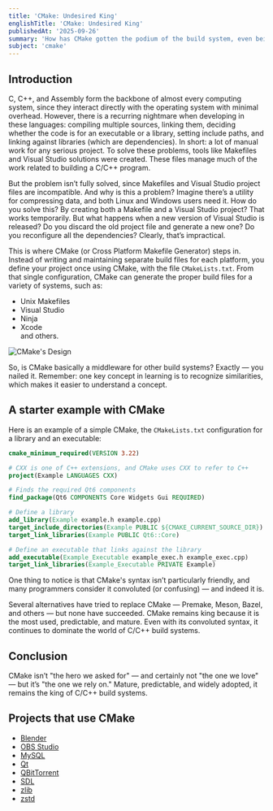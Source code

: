 ```yaml
---
title: 'CMake: Undesired King'
englishTitle: 'CMake: Undesired King'
publishedAt: '2025-09-26'
summary: 'How has CMake gotten the podium of the build system, even being so rejected?'
subject: 'cmake'
---
```


## Introduction

C, C++, and Assembly form the backbone of almost every computing system, since they interact directly with the operating system with minimal overhead. However, there is a recurring nightmare when developing in these languages: compiling multiple sources, linking them, deciding whether the code is for an executable or a library, setting include paths, and linking against libraries (which are dependencies). In short: a lot of manual work for any serious project. To solve these problems, tools like Makefiles and Visual Studio solutions were created. These files manage much of the work related to building a C/C++ program.

But the problem isn’t fully solved, since Makefiles and Visual Studio project files are incompatible. And why is this a problem? Imagine there’s a utility for compressing data, and both Linux and Windows users need it. How do you solve this? By creating both a Makefile and a Visual Studio project? That works temporarily. But what happens when a new version of Visual Studio is released? Do you discard the old project file and generate a new one? Do you reconfigure all the dependencies? Clearly, that’s impractical.

This is where CMake \(or Cross Platform Makefile Generator\) steps in. Instead of writing and maintaining separate build files for each platform, you define your project once using CMake, with the file `CMakeLists.txt`. From that single configuration, CMake can generate the proper build files for a variety of systems, such as:

- Unix Makefiles
- Visual Studio
- Ninja
- Xcode  
and others.

![CMake's Design](/posts/Single_Source_Build.png)

So, is CMake basically a middleware for other build systems? Exactly — you nailed it. Remember: one key concept in learning is to recognize similarities, which makes it easier to understand a concept.

## A starter example with CMake

Here is an example of a simple CMake, the `CMakeLists.txt` configuration for a library and an executable:

```cmake
cmake_minimum_required(VERSION 3.22)

# CXX is one of C++ extensions, and CMake uses CXX to refer to C++
project(Example LANGUAGES CXX)

# Finds the required Qt6 components
find_package(Qt6 COMPONENTS Core Widgets Gui REQUIRED)

# Define a library
add_library(Example example.h example.cpp)
target_include_directories(Example PUBLIC ${CMAKE_CURRENT_SOURCE_DIR})
target_link_libraries(Example PUBLIC Qt6::Core)

# Define an executable that links against the library
add_executable(Example_Executable example_exec.h example_exec.cpp)
target_link_libraries(Example_Executable PRIVATE Example)
```

One thing to notice is that CMake's syntax isn’t particularly friendly, and many programmers consider it convoluted (or confusing) — and indeed it is.

Several alternatives have tried to replace CMake — Premake, Meson, Bazel, and others — but none have succeeded. CMake remains king because it is the most used, predictable, and mature. Even with its convoluted syntax, it continues to dominate the world of C/C++ build systems.

## Conclusion

CMake isn’t \"the hero we asked for\" — and certainly not \"the one we love\" — but it’s \"the one we rely on.\" Mature, predictable, and widely adopted, it remains the king of C/C++ build systems.

## Projects that use CMake

- [Blender](https://github.com/blender/blender.git)
- [OBS Studio](https://github.com/obsproject/obs-studio.git)
- [MySQL](https://github.com/mysql/mysql-server.git)
- [Qt](https://code.qt.io/cgit/)
- [QBitTorrent](https://github.com/qbittorrent/qBittorrent.git)
- [SDL](https://github.com/libsdl-org/SDL.git)
- [zlib](https://github.com/madler/zlib.git)
- [zstd](https://github.com/facebook/zstd.git)
